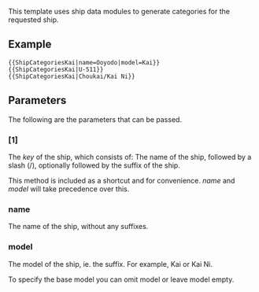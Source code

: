 This template uses ship data modules to generate categories for the requested ship.

==Example==
 <nowiki>{{ShipCategoriesKai|name=Ooyodo|model=Kai}}</nowiki>
 <nowiki>{{ShipCategoriesKai|U-511}}</nowiki>
 <nowiki>{{ShipCategoriesKai|Choukai/Kai Ni}}</nowiki>

==Parameters==
The following are the parameters that can be passed.

===[1]===

The ''key'' of the ship, which consists of: The name of the ship, followed by a slash (/), optionally followed by the suffix of the ship.

This method is included as a shortcut and for convenience. ''name'' and ''model'' will take precedence over this.

===name===
The name of the ship, without any suffixes.

===model===
The model of the ship, ie. the suffix. For example, Kai or Kai Ni.

To specify the base model you can omit model or leave model empty.

<includeonly>[[Category:Templates that use ship data modules|{{PAGENAME}}]][[Category:Templates that use equipment data modules|{{PAGENAME}}]]</includeonly><noinclude>[[Category:Template documentation|{{PAGENAME}}]]</noinclude>